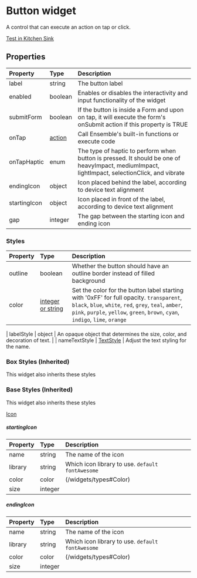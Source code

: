 
# Button widget

A control that can execute an action on tap or click.

[Test in Kitchen Sink](https://studio.ensembleui.com/app/e24402cb-75e2-404c-866c-29e6c3dd7992/screen/09c1087b-f9ee-4a8c-9286-e0e881184c07)

## Properties

| Property     | Type    | Description                                                                                                         |
| :----------- | :------ | :------------------------------------------------------------------------------------------------------------------ |
| label        | string  | The button label                                                                                                    |
| enabled      | boolean | Enables or disables the interactivity and input functionality of the widget                                         |
| submitForm   | boolean | If the button is inside a Form and upon on tap, it will execute the form's onSubmit action if this property is TRUE |
| onTap        | [action](/actions/directory.md)  | Call Ensemble's built-in functions or execute code                                                                  |
| onTapHaptic | enum | The type of haptic to perform when button is pressed. It should be one of heavyImpact, mediumImpact, lightImpact, selectionClick, and vibrate        |                                                                                           |
| endingIcon   | object  | Icon placed behind the label, according to device text alignment                                                    |
| startingIcon | object  | Icon placed in front of the label, according to device text alignment                                               |
| gap          | integer | The gap between the starting icon and ending icon                                                                   |

### Styles

| Property        | Type              | Description                                                                                                                                                                                                                                                                                                                       |
| :-------------- | :---------------- | :-------------------------------------------------------------------------------------------------------------------------------------------------------------------------------------------------------------------------------------------------------------------------------------------------------------------------------- |
| outline         | boolean           | Whether the button should have an outline border instead of filled background                                                                                                                                                                                                                                                     |
| color           | [integer or string](/widgets/types#Color) | Set the color for the button label starting with '0xFF' for full opacity. `transparent`, `black`, `blue`, `white`, `red`, `grey`, `teal`, `amber`, `pink`, `purple`, `yellow`, `green`, `brown`, `cyan`, `indigo`, `lime`, `orange`                                                                                                            |

| labelStyle      | object            | An opaque object that determines the size, color, and decoration of text.                                                                                                                                                                                                                     |
| nameTextStyle | [TextStyle](/widgets/types#TextStyle) | Adjust the text styling for the name.

### Box Styles (Inherited)
This widget also inherits these styles

<BoxStyles />

### Base Styles (Inherited)
This widget also inherits these styles

<BaseStyles />

[Icon](/widgets/Icon.md)

##### startingIcon

| Property | Type    | Description                                        |
| :------- | :------ | :------------------------------------------------- |
| name     | string  | The name of the icon                               |
| library  | string  | Which icon library to use. `default` `fontAwesome` |
| color    | color   | (/widgets/types#Color)                    |
| size     | integer |                                                    |

##### endingIcon

| Property | Type    | Description                                        |
| :------- | :------ | :------------------------------------------------- |
| name     | string  | The name of the icon                               |
| library  | string  | Which icon library to use. `default` `fontAwesome` |
| color    | color   | (/widgets/types#Color)                    |
| size     | integer |                                                    |